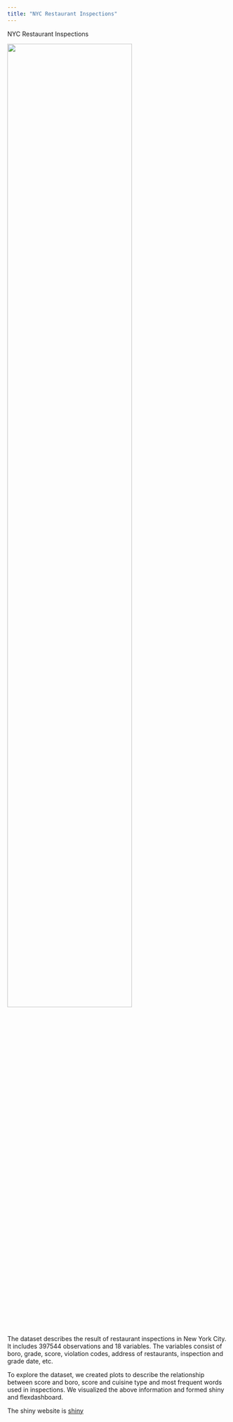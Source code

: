 ```yaml
---
title: "NYC Restaurant Inspections"
---
```


NYC Restaurant Inspections



<img src="images/resturants inspection.png" style="width:75%">



The dataset describes the result of restaurant inspections in New York City. It includes 397544 observations and 18 variables. The variables consist of boro, grade, score, violation codes, address of restaurants, inspection and grade date, etc. 


To explore the dataset, we created plots to describe the relationship between score and boro, score and cuisine type and most frequent words used in inspections. We visualized the above information and formed shiny and flexdashboard.



The shiny website is [shiny](https://veronica574.shinyapps.io/shiny/)